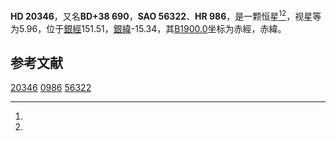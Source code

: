 {{Starbox begin
| name = HD 20346
}}
{{Starbox observe
| epoch = [[J2000.0|J2000.0]]
| constell = {{星座名待查}}<ref name=SIMBAD>{{cite web
 | url=http://simbad.u-strasbg.fr/simbad/sim-id?Ident=HR+986
 | title=Pulsating variable Star
 | publisher=Centre de Données astronomiques de Strasbourg
 | work=SIMBAD
 | accessdate=2012-07-13
 | archive-date=2021-05-14
 | archive-url=https://web.archive.org/web/20210514070902/http://simbad.u-strasbg.fr/simbad/sim-id?Ident=HR+986
 }}</ref><ref name=DATA>{{cite web
 | url=http://vizier.u-strasbg.fr/viz-bin/VizieR-5?-out.add=.&-source=5050&-corr=PK=HR&-out.max=9999&HR=986
 | title=VizieR Detailed Page
 | accessdate=2012-07-13
 | archive-date=2016-03-04
 | archive-url=https://web.archive.org/web/20160304235238/http://vizier.u-strasbg.fr/viz-bin/VizieR-5?-out.add=.&-source=5050&-corr=PK=HR&-out.max=9999&HR=986
 | dead-url=no
 }}</ref>
| 星官 = 
| ra = {{RA|3|17|45.8}}<ref name=SIMBAD /><ref name=DATA />
| dec = {{DEC|+39|17|0}}<ref name=SIMBAD /><ref name=DATA />
| appmag_v = 5.96<ref name=SIMBAD /><ref name=DATA />
}}
{{Starbox character
| class = A2IV<ref name=SIMBAD /><ref name=DATA />
| b-v = 0.07<ref name=SIMBAD /><ref name=DATA />
| u-b = 0.11<ref name=SIMBAD /><ref name=DATA />
| r-i = <ref name=SIMBAD /><ref name=DATA />
| variable = 
}}
{{Starbox astrometry
| radial_v = 0.11
| prop_mo_ra = 27
| parallax = 
| p_error = 
}}
{{Starbox catalog
| names =BD+38 690，[[SAO星表|SAO]] 56322，[[HD星表|HD]] 20346，[[HR星表|HR]] 986}}
{{Starbox reference |Simbad=HR+986}}
{{Starbox end}}

'''HD 20346'''，又名'''BD+38 690'''，'''SAO 56322'''、'''HR 986'''，是一颗恒星<ref name=SIMBAD /><ref name=DATA />，视星等为5.96，位于[[銀道座標系|銀經]]151.51，[[銀道座標系|銀緯]]-15.34，其[[B1900.0|B1900.0]]坐标为赤經{{RA|3|11|16.7}}，赤緯{{DEC|+38|-15.34|57}}。

== 参考文献 ==
{{reflist}}

{{star-stub}}

[[Category:HD和HDE天體|20346]]
[[Category:HR天體|0986]]
[[Category:SAO天體|56322]]